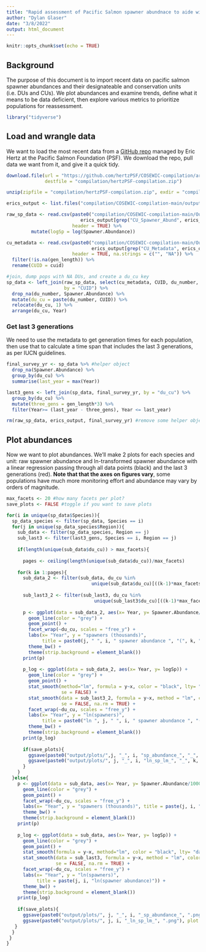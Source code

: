 ```yaml
---
title: "Rapid assessment of Pacific Salmon spawner abundnace to aide with COSEWIC prioritizaiton"
author: "Dylan Glaser"
date: "3/8/2022"
output: html_document
---
```


```r
knitr::opts_chunk$set(echo = TRUE)
```

## Background

The purpose of this document is to import recent data on pacific salmon spawner abundances 
and their designateable and conservation units (i.e. DUs and CUs). We plot abundances and 
examine trends, define what it means to be data deficient, then explore various metrics to 
prioritize populations for reassessment. 

```r
library("tidyverse")
```

## Load and wrangle data

We want to load the most recent data from a [GitHub repo](https://github.com/hertzPSF/COSEWIC-compilation) managed by Eric Hertz at the Pacific Salmon Foundation (PSF). We download the repo, pull 
data we want from it, and give it a quick tidy. 
```r
download.file(url = "https://github.com/hertzPSF/COSEWIC-compilation/archive/master.zip",
              destfile = "compilation/hertzPSF-compilation.zip")

unzip(zipfile = "compilation/hertzPSF-compilation.zip", exdir = "compilation")

erics_output <- list.files("compilation/COSEWIC-compilation-main/output")

raw_sp_data <- read.csv(paste0("compilation/COSEWIC-compilation-main/Output/",
                           erics_output[grep("CU_Spawner_Abund", erics_output)]), 
                        header = TRUE) %>%
         mutate(logSp = log(Spawner.Abundance))

cu_metadata <- read.csv(paste0("compilation/COSEWIC-compilation-main/Output/",
                               erics_output[grep("CU_Metadata", erics_output)]), 
                        header = TRUE, na.strings = c("", "NA")) %>%
  filter(!is.na(gen_length)) %>%
  rename(CUID = cuid)

#join, dump pops with NA DUs, and create a du_cu key
sp_data <- left_join(raw_sp_data, select(cu_metadata, CUID, du_number, gen_length), 
                     by = "CUID") %>%
  drop_na(du_number, Spawner.Abundance) %>%
  mutate(du_cu = paste(du_number, CUID)) %>%
  relocate(du_cu, 1) %>%
  arrange(du_cu, Year)
```

### Get last 3 generations

We need to use the metadata to get generation times for each population, then use that
to calculate a time span that includes the last 3 generations, as per IUCN guidelines. 

```r
final_survey_yr <- sp_data %>% #helper object
  drop_na(Spawner.Abundance) %>%
  group_by(du_cu) %>%
  summarise(last_year = max(Year))

last3_gens <- left_join(sp_data, final_survey_yr, by = "du_cu") %>%
  group_by(du_cu) %>%
  mutate(three_gens = gen_length*3) %>%
  filter(Year>= (last_year - three_gens), Year <= last_year)
```

```r
rm(raw_sp_data, erics_output, final_survey_yr) #remove some helper objects
```

## Plot abundances
Now we want to plot abundances. We'll make 2 plots for each species and unit: raw spawner 
abundance and ln-transformed spawner abundance with a linear regression passing through
all data points (black) and the last 3 generations (red). **Note that that the axes on 
figures vary**, some populations have much more monitoring effort and abundance may vary by
orders of magnitude. 

```r
max_facets <- 20 #how many facets per plot?
save_plots <- FALSE #toggle if you want to save plots 

for(i in unique(sp_data$Species)){
  sp_data_species <- filter(sp_data, Species == i)
  for(j in unique(sp_data_species$Region)){
    sub_data <- filter(sp_data_species, Region == j) 
    sub_last3 <- filter(last3_gens, Species == i, Region == j)
    
    if(length(unique(sub_data$du_cu)) > max_facets){
    
      pages <- ceiling(length(unique(sub_data$du_cu))/max_facets)
    
    for(k in 1:pages){
      sub_data_2 <- filter(sub_data, du_cu %in% 
                               unique(sub_data$du_cu)[((k-1)*max_facets)+1:(max_facets*k)])
      
      sub_last3_2 <- filter(sub_last3, du_cu %in% 
                                unique(sub_last3$du_cu)[((k-1)*max_facets)+1:(max_facets*k)])
      
      p <- ggplot(data = sub_data_2, aes(x= Year, y= Spawner.Abundance/1000)) +
        geom_line(color = "grey") +
        geom_point() +
        facet_wrap(~du_cu, scales = "free_y") +
        labs(x= "Year", y = "spawners (thousands)", 
             title = paste0(j, " ", i, " spawner abundance ", "(", k, " of ", pages, ")")) +
        theme_bw() +
        theme(strip.background = element_blank())
      print(p)
      
      p_log <- ggplot(data = sub_data_2, aes(x= Year, y= logSp)) +
        geom_line(color = "grey") +
        geom_point() +
        stat_smooth(method="lm", formula = y~x, color = "black", lty= "dashed", 
                    se = FALSE) +
        stat_smooth(data = sub_last3_2, formula = y~x, method = "lm", color = "red", 
                    se = FALSE, na.rm = TRUE) +
        facet_wrap(~du_cu, scales = "free_y") +
        labs(x= "Year", y = "ln(spawners)", 
             title = paste0("ln ", j, " ", i, " spawner abundance ", "(", k, " of ", pages, ")")) +
        theme_bw() +
        theme(strip.background = element_blank())
      print(p_log)
      
      if(save_plots){
        ggsave(paste0("output/plots/",j, "_", i, "sp_abundance_", "_", k, ".png"), plot = p)
        ggsave(paste0("output/plots/", j, "_", i, "ln_sp_lm_", "_", k, ".png"), plot = p_log)
      }
    }
  }else{
    p <- ggplot(data = sub_data, aes(x= Year, y= Spawner.Abundance/1000)) +
      geom_line(color = "grey") +
      geom_point() +
      facet_wrap(~du_cu, scales = "free_y") +
      labs(x= "Year", y = "spawners (thousands)", title = paste(j, i, "spawner abundance")) +
      theme_bw() +
      theme(strip.background = element_blank())
    print(p)
    
    p_log <- ggplot(data = sub_data, aes(x= Year, y= logSp)) +
      geom_line(color = "grey") +
      geom_point() +
      stat_smooth(formula = y~x, method="lm", color = "black", lty= "dashed", se = FALSE) +
      stat_smooth(data = sub_last3, formula = y~x, method = "lm", color = "red", 
                  se = FALSE, na.rm = TRUE) +
      facet_wrap(~du_cu, scales = "free_y") +
      labs(x= "Year", y = "ln(spawners)", 
           title = paste(j, i, "ln(spawner abundance)")) +
      theme_bw() +
      theme(strip.background = element_blank())
    print(p_log)
    
    if(save_plots){
      ggsave(paste0("output/plots/", j, "_", i, "_sp_abundance_", ".png"), plot = p)
      ggsave(paste0("output/plots/", j, i, "_ln_sp_lm_", ".png"), plot = p_log)
   }
  }
 }
}
```
